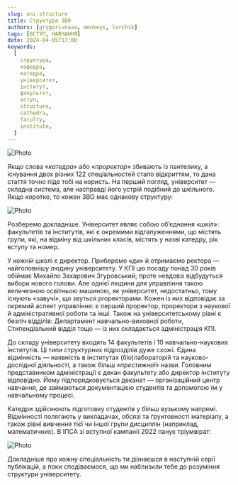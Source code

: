 ```yaml
---
slug: uni-structure
title: Структура ЗВО
authors: [grygorivnaaa, monkeys, lerchik]
tags: [ВСТУП, НАВЧАННЯ]
date: 2024-04-05T17:00
keywords:
  [
    структура,
    кафедра,
    катедра,
    університет,
    інститут,
    факультет,
    вступ,
    structure,
    cathedra,
    faculty,
    institute,
  ]
---
```


![Photo](./first.png)

<!--truncate-->

Якщо слова «_катедра_» або «_проректор_» збивають із пантелику, а існування двох різних 122 спеціальностей стало відкриттям, то дана стаття точно піде тобі на користь.
На перший погляд, університет — складна система, але насправді його устрій подібний до шкільного.
Якщо коротко, то кожен ЗВО має однакову структуру:

![Photo](./abit2.png)

Розберемо докладніше. Університет являє собою об’єднання «_шкіл_»: факультетів та інститутів, які є окремими відгалуженнями, що містять групи, які, на відміну від шкільних класів, містять у назві катедру, рік вступу та номер.

У кожній школі є директор. Приберемо «_ди_» й отримаємо ректора — найголовнішу людину університету. У КПІ цю посаду понад 30 років обіймає Михайло Захарович Згуровський, проте невдовзі відбудуться вибори нового голови. Але однієї людини для управління такою величезною освітньою машиною, як університет, недостатньо, тому існують «завучі», що звуться proректорами. Кожен із них відповідає за окремий аспект управління: є перший проректор, проректори з наукової й адміністративної роботи та інші. Також на університетському рівні є безліч відділів: Департамент навчально-виховної роботи, Стипендіальний відділ тощо — із них складається адміністрація КПІ.

До складу університету входять 14 факультетів і 10 навчально-наукових інститутів. Ці типи структурних підрозділів дуже схожі. Єдина відмінність — наявність в інститутах (біо)лабораторій та науково-дослідної діяльності, а також більш «_престижної_» назви. Головним представником адміністрації є декан факультету або директор інституту відповідно. Йому підпорядковується деканат — організаційний центр навчання, де займаються документацією студентів та допомогою їм у навчальному процесі.

Катедри здійснюють підготовку студентів у більш вузькому напрямі. Відмінності полягають у викладачах, обсязі та ґрунтовності матеріалу, а також рівні вивчення тієї чи іншої групи дисциплін (наприклад, математичних). В ІПСА зі вступної кампанії 2022 панує тріумвірат:

![Photo](./abit1.png)

Докладніше про кожну спеціальність ти дізнаєшся в наступній серії публікацій, а поки сподіваємося, що ми наблизили тебе до розуміння структури університету.

